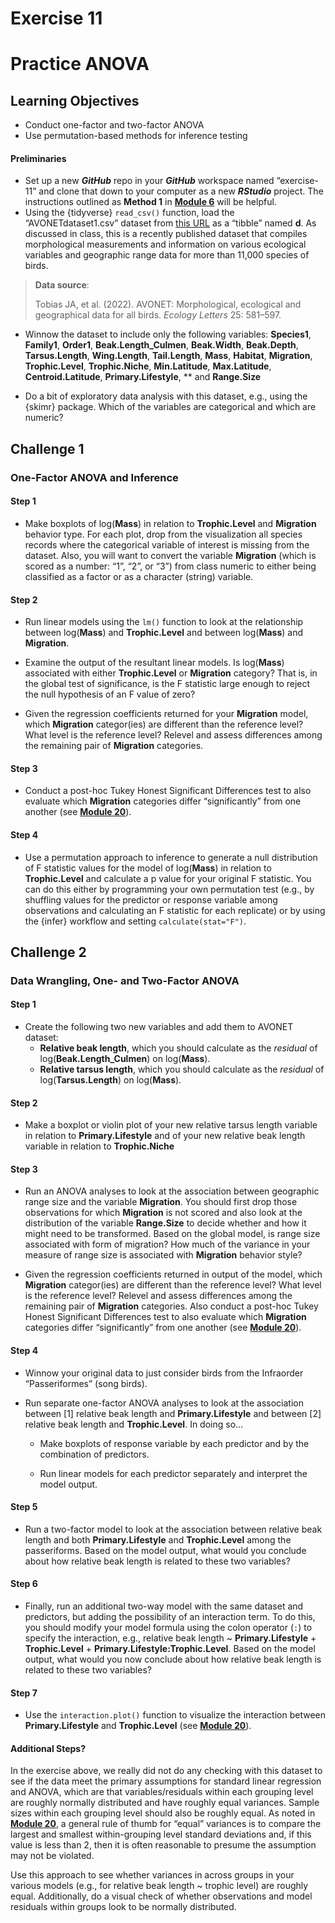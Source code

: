 # Exercise 11 {.unnumbered}

# Practice ANOVA {.unnumbered}

## Learning Objectives {.unnumbered}

- Conduct one-factor and two-factor ANOVA
- Use permutation-based methods for inference testing

#### Preliminaries {.unnumbered}

- Set up a new ***GitHub*** repo in your ***GitHub*** workspace named "exercise-11" and clone that down to your computer as a new ***RStudio*** project. The instructions outlined as **Method 1** in [**Module 6**](#module-06) will be helpful.
- Using the {tidyverse} `read_csv()` function, load the "AVONETdataset1.csv" dataset from [this URL](https://raw.githubusercontent.com/difiore/ada-2024-datasets/main/AVONETdataset1.csv) as a "tibble" named **d**. As discussed in class, this is a recently published dataset that compiles morphological measurements and information on various ecological variables and geographic range data for more than 11,000 species of birds.

> **Data source**:
>
> Tobias JA, et al. (2022). AVONET: Morphological, ecological and geographical data for all birds. *Ecology Letters* 25: 581–597.

- Winnow the dataset to include only the following variables: **Species1**, **Family1**, **Order1**, **Beak.Length_Culmen**, **Beak.Width**, **Beak.Depth**, **Tarsus.Length**, **Wing.Length**, **Tail.Length**, **Mass**, **Habitat**, **Migration**, **Trophic.Level**, **Trophic.Niche**, **Min.Latitude**, **Max.Latitude**, **Centroid.Latitude**, **Primary.Lifestyle**, ** and **Range.Size**

- Do a bit of exploratory data analysis with this dataset, e.g., using the {skimr} package. Which of the variables are categorical and which are numeric?

## Challenge 1 {.unnumbered}
### One-Factor ANOVA and Inference {.unnumbered}

#### Step 1 {.unnumbered}

- Make boxplots of log(**Mass**) in relation to **Trophic.Level** and **Migration** behavior type. For each plot, drop from the visualization all species records where the categorical variable of interest is missing from the dataset. Also, you will want to convert the variable **Migration** (which is scored as a number: "1", "2", or "3") from class numeric to either being classified as a factor or as a character (string) variable.

#### Step 2 {.unnumbered}

- Run linear models using the `lm()` function to look at the relationship between log(**Mass**) and **Trophic.Level** and between log(**Mass**) and **Migration**.

- Examine the output of the resultant linear models. Is log(**Mass**) associated with either **Trophic.Level** or **Migration** category? That is, in the global test of significance, is the F statistic large enough to reject the null hypothesis of an F value of zero?

- Given the regression coefficients returned for your **Migration** model, which **Migration** categor(ies) are different than the reference level? What level is the reference level? Relevel and assess differences among the remaining pair of **Migration** categories.

#### Step 3 {.unnumbered}

- Conduct a post-hoc Tukey Honest Significant Differences test to also evaluate which **Migration** categories differ "significantly" from one another (see [**Module 20**](#module-20)).

#### Step 4 {.unnumbered}

- Use a permutation approach to inference to generate a null distribution of F statistic values for the model of log(**Mass**) in relation to **Trophic.Level** and calculate a p value for your original F statistic. You can do this either by programming your own permutation test (e.g., by shuffling values for the predictor or response variable among observations and calculating an F statistic for each replicate) or by using the {infer} workflow and setting `calculate(stat="F")`.

## Challenge 2 {.unnumbered}
### Data Wrangling, One- and Two-Factor ANOVA {.unnumbered}

#### Step 1 {.unnumbered}
- Create the following two new variables and add them to AVONET dataset:
  - **Relative beak length**, which you should calculate as the *residual* of log(**Beak.Length_Culmen**) on log(**Mass**).
  - **Relative tarsus length**, which you should calculate as the *residual* of log(**Tarsus.Length**) on log(**Mass**).

#### Step 2 {.unnumbered}

- Make a boxplot or violin plot of your new relative tarsus length variable in relation to **Primary.Lifestyle** and of your new relative beak length variable in relation to **Trophic.Niche**

#### Step 3 {.unnumbered}

- Run an ANOVA analyses to look at the association between geographic range size and the variable **Migration**. You should first drop those observations for which **Migration** is not scored and also look at the distribution of the variable **Range.Size** to decide whether and how it might need to be transformed. Based on the global model, is range size associated with form of migration? How much of the variance in your measure of range size is associated with **Migration** behavior style?

- Given the regression coefficients returned in output of the model, which **Migration** categor(ies) are different than the reference level? What level is the reference level? Relevel and assess differences among the remaining pair of **Migration** categories. Also conduct a post-hoc Tukey Honest Significant Differences test to also evaluate which **Migration** categories differ "significantly" from one another (see [**Module 20**](#module-20)).

#### Step 4 {.unnumbered}

- Winnow your original data to just consider birds from the Infraorder "Passeriformes" (song birds).

- Run separate one-factor ANOVA analyses to look at the association between [1] relative beak length and **Primary.Lifestyle** and between [2] relative beak length and **Trophic.Level**. In doing so...

  - Make boxplots of response variable by each predictor and by the combination of predictors.

  - Run linear models for each predictor separately and interpret the model output.

#### Step 5 {.unnumbered}

- Run a two-factor model to look at the association between relative beak length and both **Primary.Lifestyle** and **Trophic.Level** among the passeriforms. Based on the model output, what would you conclude about how relative beak length is related to these two variables?

#### Step 6 {.unnumbered}

- Finally, run an additional two-way model with the same dataset and predictors, but adding the possibility of an interaction term. To do this, you should modify your model formula using the colon operator (`:`) to specify the interaction, e.g., relative beak length ~ **Primary.Lifestyle** + **Trophic.Level** + **Primary.Lifestyle:Trophic.Level**. Based on the model output, what would you now conclude about how relative beak length is related to these two variables?

#### Step 7 {.unnumbered}

- Use the `interaction.plot()` function to visualize the interaction between **Primary.Lifestyle** and **Trophic.Level** (see [**Module 20**](#module-20)).

#### Additional Steps? {.unnumbered}

In the exercise above, we really did not do any checking with this dataset to see if the data meet the primary assumptions for standard linear regression and ANOVA, which are that variables/residuals within each grouping level are roughly normally distributed and have roughly equal variances. Sample sizes within each grouping level should also be roughly equal. As noted in [**Module 20**](#module-20), a general rule of thumb for "equal" variances is to compare the largest and smallest within-grouping level standard deviations and, if this value is less than 2, then it is often reasonable to presume the assumption may not be violated.

Use this approach to see whether variances in across groups in your various models (e.g., for relative beak length ~ trophic level) are roughly equal. Additionally, do a visual check of whether observations and model residuals within groups look to be normally distributed.
